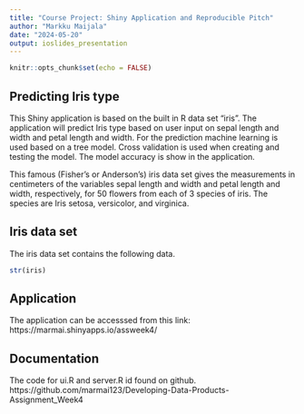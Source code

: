 ---
title: "Course Project: Shiny Application and Reproducible Pitch"
author: "Markku Maijala"
date: "2024-05-20"
output: ioslides_presentation
---

```{r setup, include=FALSE}
knitr::opts_chunk$set(echo = FALSE)
```

## Predicting Iris type

This Shiny application is based on the built in R data set "iris". The application will predict Iris type based on user input on sepal length and width and petal length and width. For the prediction machine learning is used based on a tree model. Cross validation is used when creating and testing the model. The model accuracy is show in the application.

This famous (Fisher's or Anderson's) iris data set gives the measurements in centimeters of the variables sepal length and width and petal length and width, respectively, for 50 flowers from each of 3 species of iris. The species are Iris setosa, versicolor, and virginica.


## Iris data set

The iris data set contains the following data.
```{r}
str(iris)
```


## Application

The application can be accesssed from this link: https://marmai.shinyapps.io/assweek4/


## Documentation

The code for ui.R and server.R id found on github.
https://github.com/marmai123/Developing-Data-Products-Assignment_Week4


